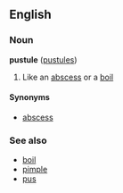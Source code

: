 ==English==
===Noun===
'''pustule''' ([[pustules]])

# Like an [[abscess]] or a [[boil]]

====Synonyms====
*[[abscess]]

===See also===
*[[boil]]
*[[pimple]]
*[[pus]]